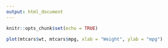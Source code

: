 ---
output: html_document
---

```{r setup, include=FALSE}
knitr::opts_chunk$set(echo = TRUE)
```

```{r fig.align='center',fig.cap='MPG in comparison with the actual dry vehlicle weight'}
plot(mtcars$wt, mtcars$mpg, xlab = "Weight", ylab = "mpg")
```

